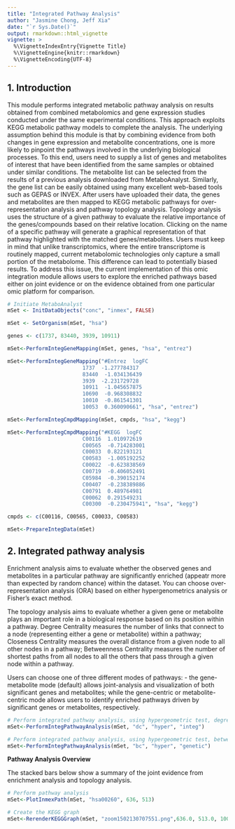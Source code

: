 ```yaml
---
title: "Integrated Pathway Analysis"
author: "Jasmine Chong, Jeff Xia"
date: "`r Sys.Date()`"
output: rmarkdown::html_vignette
vignette: >
  %\VignetteIndexEntry{Vignette Title}
  %\VignetteEngine{knitr::rmarkdown}
  %\VignetteEncoding{UTF-8}
---
```


## 1. Introduction

This module performs integrated metabolic pathway analysis on results obtained from combined metabolomics and gene expression studies conducted under the same experimental conditions. This approach exploits KEGG metabolic pathway models to complete the analysis. The underlying assumption behind this module is that by combining evidence from both changes in gene expression and metabolite concentrations, one is more likely to pinpoint the pathways involved in the underlying biological processes. To this end, users need to supply a list of genes and metabolites of interest that have been identified from the same samples or obtained under similar conditions. The metabolite list can be selected from the results of a previous analysis downloaded from MetaboAnalyst. Similarly, the gene list can be easily obtained using many excellent web-based tools such as GEPAS or INVEX. After users have uploaded their data, the genes and metabolites are then mapped to KEGG metabolic pathways for over-representation analysis and pathway topology analysis. Topology analysis uses the structure of a given pathway to evaluate the relative importance of the genes/compounds based on their relative location. Clicking on the name of a specific pathway will generate a graphical representation of that pathway highlighted with the matched genes/metabolites. Users must keep in mind that unlike transcriptomics, where the entire transcriptome is routinely mapped, current metabolomic technologies only capture a small portion of the metabolome. This difference can lead to potentially biased results. To address this issue, the current implementation of this omic integration module allows users to explore the enriched pathways based either on joint evidence or on the evidence obtained from one particular omic platform for comparison.

```r
# Initiate MetaboAnalyst
mSet <- InitDataObjects("conc", "inmex", FALSE)

mSet <- SetOrganism(mSet, "hsa")

genes <- c(1737, 83440, 3939, 10911)

mSet<-PerformIntegGeneMapping(mSet, genes, "hsa", "entrez")

mSet<-PerformIntegGeneMapping("#Entrez  logFC
                        1737  -1.277784317
                        83440  -1.034136439
                        3939  -2.231729728
                        10911  -1.045657875
                        10690  -0.968308832
                        10010  -0.861541301
                        10053  0.360090661", "hsa", "entrez")

mSet<-PerformIntegCmpdMapping(mSet, cmpds, "hsa", "kegg")

mSet<-PerformIntegCmpdMapping("#KEGG  logFC
                        C00116  1.010972619
                        C00565  -0.714283001
                        C00033  0.822193121
                        C00583  -1.005192252
                        C00022  -0.623838569
                        C00719  -0.406052491
                        C05984  -0.390152174
                        C00407  -0.238389886
                        C00791  0.489764981
                        C00062  0.291549231
                        C00300  -0.230475941", "hsa", "kegg")

cmpds <- c(C00116, C00565, C00033, C00583)

mSet<-PrepareIntegData(mSet)

```

## 2. Integrated pathway analysis

Enrichment analysis aims to evaluate whether the observed genes and metabolites in a particular pathway are significantly enriched (appeatr more than expected by random chance) within the dataset. You can choose over-representation analysis (ORA) based on either hypergenometrics analysis or Fisher's exact method.

The topology analysis aims to evaluate whether a given gene or metabolite plays an important role in a biological response based on its position within a pathway. Degree Centrality measures the number of links that connect to a node (representing either a gene or metabolite) within a pathway; Closeness Centrality measures the overall distance from a given node to all other nodes in a pathway; Betweenness Centrality measures the number of shortest paths from all nodes to all the others that pass through a given node within a pathway.

Users can choose one of three different modes of pathways: - the gene-metabolite mode (default) allows joint-analysis and visualization of both significant genes and metabolites; while the gene-centric or metabolite-centric mode allows users to identify enriched pathways driven by significant genes or metabolites, respectively.


```r
# Perform integrated pathway analysis, using hypergeometric test, degree centrality, and the gene-metabolite pathways
mSet<-PerformIntegPathwayAnalysis(mSet, "dc", "hyper", "integ")

# Perform integrated pathway analysis, using hypergeometric test, betweenness centrality, and gene-centric pathways 
mSet<-PerformIntegPathwayAnalysis(mSet, "bc", "hyper", "genetic")

```

**Pathway Analysis Overview**

The stacked bars below show a summary of the joint evidence from enrichment analysis and topology analysis.

```r
# Perform pathway analysis
mSet<-PlotInmexPath(mSet, "hsa00260", 636, 513)

# Create the KEGG graph
mSet<-RerenderKEGGGraph(mSet, "zoom1502130707551.png",636.0, 513.0, 100.0)

```



